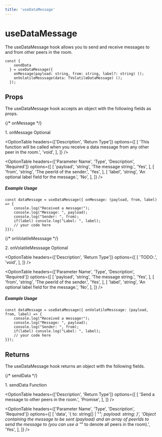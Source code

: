 ```yaml
---
title: 'useDataMessage'
---
```



# useDataMessage

The useDataMessage hook allows you to send and receive messages to and from other peers in the room.

```tsx
const {
    sendData
  } = useDataMessage({
    onMessage(payload: string, from: string, label?: string) ();
    onVolatileMesssage(data: TVolatileDataMessage) ();
  });
```

## Props
The useDataMessage hook accepts an object with the following fields as props.

{/* onMessage */}
<div className="flex mt-5">
    <span className="font-mono font-semibold">1. onMessage</span>
    <span className="ml-2">
        <Pill>Optional</Pill>
    </span>
</div>

<OptionTable
  headers={['Description', 'Return Type']}
  options={[
    [
      'This function will be called when you receive a data message from any other peer in the room.',
      'void',
    ],
  ]}
/>

<OptionTable
  headers={['Parameter Name', 'Type', 'Description', 'Required']}
  options={[
    [
      'payload',
      'string',
      'The message string.',
      'Yes',
    ],
    [
      'from',
      'string',
      'The peerId of the sender.',
      'Yes',
    ],
    [
      'label',
      'string',
      'An optional label field for the message.',
      'No',
    ],
  ]}
/>

##### Example Usage

```tsx
const dataMessage = useDataMessage({ onMessage: (payload, from, label) => {
	console.log("Received a message!");
	console.log("Message: ", payload);
    console.log("Sender: ", from);
    if(label) console.log("Label: ", label);
    // your code here
}});
```


{/* onVolatileMesssage */}
<div className="flex mt-5">
    <span className="font-mono font-semibold">2. onVolatileMesssage</span>
    <span className="ml-2">
        <Pill>Optional</Pill>
    </span>
</div>

<OptionTable
  headers={['Description', 'Return Type']}
  options={[
    [
      'TODO:.',
      'void',
    ],
  ]}
/>

<OptionTable
  headers={['Parameter Name', 'Type', 'Description', 'Required']}
  options={[
    [
      'payload',
      'string',
      'The message string.',
      'Yes',
    ],
    [
      'from',
      'string',
      'The peerId of the sender.',
      'Yes',
    ],
    [
      'label',
      'string',
      'An optional label field for the message.',
      'No',
    ],
  ]}
/>

##### Example Usage

```tsx
const dataMessage = useDataMessage({ onVolatileMesssage: (payload, from, label) => {
	console.log("Received a message!");
	console.log("Message: ", payload);
    console.log("Sender: ", from);
    if(label) console.log("Label: ", label);
    // your code here
}});
```

## Returns
The useDataMessage hook returns an object with the following fields.

{/* sendData */}
<div className="flex mt-5">
    <span className="font-mono font-semibold">1. sendData</span>
    <span className="ml-2">
        <Pill>Function</Pill>
    </span>
</div>

<OptionTable
  headers={['Description', 'Return Type']}
  options={[
    [
      'Send a message to other peers in the room.',
      'Promise<Room>',
    ],
  ]}
/>

<OptionTable
  headers={['Parameter Name', 'Type', 'Description', 'Required']}
  options={[
    [
      'data',
      '{ to: string[] | "*"; payload: string; }',
      'Object containing the message to be sent (payload) and an array of peerIds to send the message to (you can use a "*" to denote all peers in the room).',
      'Yes',
    ],
  ]}
/>